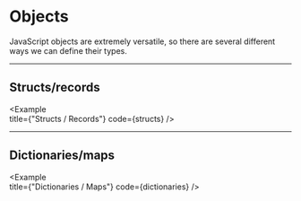 
# Objects

JavaScript objects are extremely versatile, so there are several different ways we can define their types.

---

## Structs/records

<Example   
  title={"Structs / Records"}
  code={structs}
/>

---

## Dictionaries/maps

<Example   
  title={"Dictionaries / Maps"}
  code={dictionaries}
/>